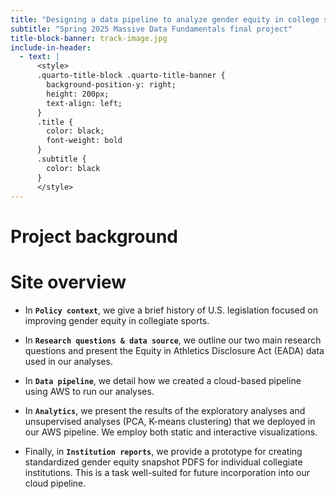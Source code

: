 ```yaml
---
title: "Designing a data pipeline to analyze gender equity in college sports"
subtitle: "Spring 2025 Massive Data Fundamentals final project"
title-block-banner: track-image.jpg
include-in-header:
  - text: |
      <style>
      .quarto-title-block .quarto-title-banner {
        background-position-y: right;
        height: 200px;
        text-align: left;
      }
      .title {
        color: black;
        font-weight: bold
      }
      .subtitle {
        color: black
      }
      </style>
---
```


# Project background 

# Site overview

- In **`Policy context`**, we give a brief history of U.S. legislation focused on improving gender equity in collegiate sports. 

- In **`Research questions & data source`**, we outline our two main research questions and present the Equity in Athletics Disclosure Act (EADA) data used in our analyses. 

- In **`Data pipeline`**, we detail how we created a cloud-based pipeline using AWS to run our analyses.

- In **`Analytics`**, we present the results of the exploratory analyses and unsupervised analyses (PCA, K-means clustering) that we deployed in our AWS pipeline. We employ both static and interactive visualizations.

- Finally, in **`Institution reports`**, we provide a prototype for creating standardized gender equity snapshot PDFS for individual collegiate institutions. This is a task well-suited for future incorporation into our cloud pipeline.
